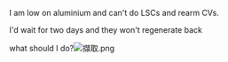 I am low on aluminium and can't do LSCs and rearm CVs.

I'd wait for two days and they won't regenerate back 

what should I do?[[File:擷取.png|thumb]]<ac_metadata title="how to get more supplies?"> </ac_metadata>